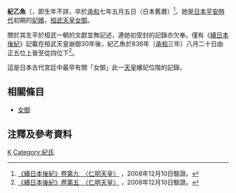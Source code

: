 {{japanese|japanese=紀 乙魚|kana=き の おといお<br>おとな|romaji= Ki No Otoio<br>Otona||舊寫=紀 乙魚}}

'''紀乙魚'''（{{bd||？|840年|6月8日|K}}，即生年不詳，卒於[[承和_(日本)|承和]]七年五月五日（日本舊曆）<ref>[http://miko.org/~uraki/kuon/furu/text/syokukouki/skk09.htm#skk09_03 《續日本後紀》卷第九　〈仁明天皇〉] {{Wayback|url=http://miko.org/~uraki/kuon/furu/text/syokukouki/skk09.htm#skk09_03 |date=20080920071728 }}，2008年12月10日驗證。</ref>。她是[[日本|日本]][[平安時代|平安時代]]初期的[[妃嬪|妃嬪]]，[[桓武天皇|桓武天皇]][[女御|女御]]。

關於其生平於桓武一朝的文獻並無記述，連她初受封的記錄亦欠奉。僅有《[[續日本後紀|續日本後紀]]》記載在桓武天皇崩御30年後，紀乙魚於836年（[[承和_(日本)|承和]]三年）八月二十日由正五位上晉至從四位下<ref>[http://miko.org/~uraki/kuon/furu/text/syokukouki/skk05.htm#skk05_04 《續日本後紀》卷第五　〈仁明天皇〉] {{Wayback|url=http://miko.org/~uraki/kuon/furu/text/syokukouki/skk05.htm#skk05_04 |date=20080920071712 }}，2008年12月10日驗證。</ref>。

{{cquote|
正五位上-紀朝臣-乙魚，授從四位下。柏原天皇女御也。<ref>柏原天皇為桓武天皇別稱。</ref>
}}

這是日本古代宮廷中最早有關「女御」此一[[天皇|天皇]]嬪妃位階的記錄。

==相關條目==
*[[女御|女御]]

==注釋及參考資料==
<div class="references-small">
<references />
</div>

[[Category:平安時代女御|K]]
[[Category:紀氏|Category:紀氏]]